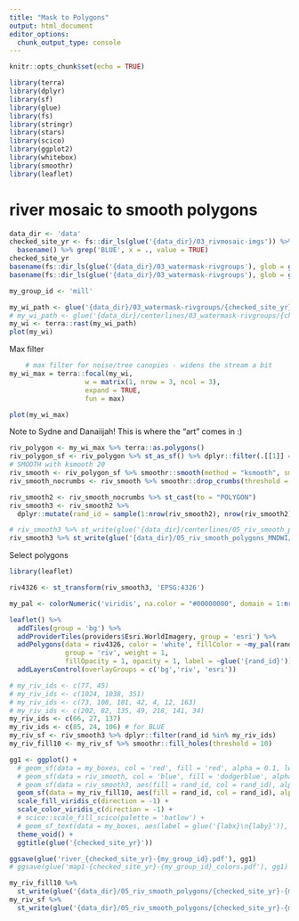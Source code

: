 ```yaml
---
title: "Mask to Polygons"
output: html_document
editor_options: 
  chunk_output_type: console
---
```


```r
knitr::opts_chunk$set(echo = TRUE)
```


```r
library(terra)
library(dplyr)
library(sf)
library(glue)
library(fs)
library(stringr)
library(stars)
library(scico)
library(ggplot2)
library(whitebox)
library(smoothr)
library(leaflet)
```

# river mosaic to smooth polygons

```r
data_dir <- 'data'
checked_site_yr <- fs::dir_ls(glue('{data_dir}/03_rivmosaic-imgs')) %>% 
  basename() %>% grep('BLUE', x = ., value = TRUE)
checked_site_yr
basename(fs::dir_ls(glue('{data_dir}/03_watermask-rivgroups'), glob = glue('*{checked_site_yr}*MNDWI_01.tif')))
basename(fs::dir_ls(glue('{data_dir}/03_watermask-rivgroups'), glob = glue('*{checked_site_yr}*AWEI.tif')))
```

```r
my_group_id <- 'mill'
```


```r
my_wi_path <- glue('{data_dir}/03_watermask-rivgroups/{checked_site_yr}-{my_group_id}-MNDWI_01.tif')
# my_wi_path <- glue('{data_dir}/centerlines/03_watermask-rivgroups/{checked_site_yr}-{my_group_id}-AWEI.tif')
my_wi <- terra::rast(my_wi_path)
plot(my_wi)
```

Max filter

```r
    # max filter for noise/tree canopies - widens the stream a bit
my_wi_max = terra::focal(my_wi, 
                   w = matrix(1, nrow = 3, ncol = 3), 
                   expand = TRUE,
                   fun = max)

plot(my_wi_max)

```

Note to Sydne and Danaiijah! This is where the "art" comes in :) 

```r
riv_polygon <- my_wi_max %>% terra::as.polygons()
riv_polygon_sf <- riv_polygon %>% st_as_sf() %>% dplyr::filter(.[[1]] == 1)
# SMOOTH with ksmooth 20
riv_smooth <- riv_polygon_sf %>% smoothr::smooth(method = "ksmooth", smoothness = 20)
riv_smooth_nocrumbs <- riv_smooth %>% smoothr::drop_crumbs(threshold = 10)
```

```r
riv_smooth2 <- riv_smooth_nocrumbs %>% st_cast(to = "POLYGON")
riv_smooth3 <- riv_smooth2 %>% 
  dplyr::mutate(rand_id = sample(1:nrow(riv_smooth2), nrow(riv_smooth2), replace = FALSE))

# riv_smooth3 %>% st_write(glue('{data_dir}/centerlines/05_riv_smooth_polygons/{checked_site_yr}-{my_group_id}.shp'))
riv_smooth3 %>% st_write(glue('{data_dir}/05_riv_smooth_polygons_MNDWI/{checked_site_yr}-{my_group_id}.shp'))
```


Select polygons

```r
library(leaflet)

riv4326 <- st_transform(riv_smooth3, 'EPSG:4326')

my_pal <- colorNumeric('viridis', na.color = "#00000000", domain = 1:nrow(riv4326))

leaflet() %>%
  addTiles(group = 'bg') %>%
  addProviderTiles(providers$Esri.WorldImagery, group = 'esri') %>%
  addPolygons(data = riv4326, color = 'white', fillColor = ~my_pal(rand_id), 
              group = 'riv', weight = 1,
              fillOpacity = 1, opacity = 1, label = ~glue('{rand_id}')) %>%
  addLayersControl(overlayGroups = c('bg','riv', 'esri'))
```

```r
# my_riv_ids <- c(77, 45)
# my_riv_ids <- c(1024, 1038, 351)
# my_riv_ids <- c(73, 108, 181, 42, 4, 12, 163)
# my_riv_ids <- c(202, 82, 135, 49, 218, 141, 34)
my_riv_ids <- c(66, 27, 137)
my_riv_ids <- c(85, 24, 106) # for BLUE
my_riv_sf <- riv_smooth3 %>% dplyr::filter(rand_id %in% my_riv_ids)
my_riv_fill10 <- my_riv_sf %>% smoothr::fill_holes(threshold = 10)


```

```r
gg1 <- ggplot() +
  # geom_sf(data = my_boxes, col = 'red', fill = 'red', alpha = 0.1, lwd = 0.1) +
  # geom_sf(data = riv_smooth, col = 'blue', fill = 'dodgerblue', alpha = 0.5, lwd = 0.1) +
  # geom_sf(data = riv_smooth3, aes(fill = rand_id, col = rand_id), alpha = 0.1) +
  geom_sf(data = my_riv_fill10, aes(fill = rand_id, col = rand_id), alpha = 0.9) +
  scale_fill_viridis_c(direction = -1) +
  scale_color_viridis_c(direction = -1) +
  # scico::scale_fill_scico(palette = 'batlow') +
  # geom_sf_text(data = my_boxes, aes(label = glue('{labx}\n{laby}')), size = 1) +
  theme_void() +
  ggtitle(glue('{checked_site_yr}'))

ggsave(glue('river_{checked_site_yr}-{my_group_id}.pdf'), gg1)
# ggsave(glue('map1-{checked_site_yr}-{my_group_id}_colors.pdf'), gg1)
```

```r
my_riv_fill10 %>% 
  st_write(glue('{data_dir}/05_riv_smooth_polygons/{checked_site_yr}-{my_group_id}-riverfill10.shp'), append = FALSE)
my_riv_sf %>% 
  st_write(glue('{data_dir}/05_riv_smooth_polygons/{checked_site_yr}-{my_group_id}-river.shp'), append = FALSE)
```

